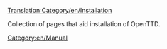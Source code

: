[[Translation:Category/en/Installation]]

Collection of pages that aid installation of OpenTTD.

[[Category:en/Manual]]